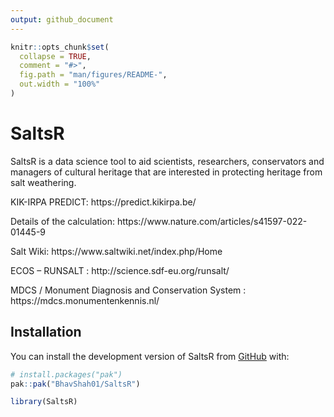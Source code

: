 ```yaml
---
output: github_document
---
```


<!-- README.md is generated from README.Rmd. Please edit that file -->

```r
knitr::opts_chunk$set(
  collapse = TRUE,
  comment = "#>",
  fig.path = "man/figures/README-",
  out.width = "100%"
)
```

# SaltsR

<!-- badges: start -->
<!-- badges: end -->

SaltsR is a data science tool to aid scientists, researchers, conservators and managers of cultural heritage that are interested in protecting heritage from salt weathering.

KIK-IRPA PREDICT: https://predict.kikirpa.be/

Details of the calculation: https://www.nature.com/articles/s41597-022-01445-9 

Salt Wiki: https://www.saltwiki.net/index.php/Home

ECOS – RUNSALT : http://science.sdf-eu.org/runsalt/

MDCS / Monument Diagnosis and Conservation System : https://mdcs.monumentenkennis.nl/


## Installation

You can install the development version of SaltsR from [GitHub](https://github.com/) with:

``` r
# install.packages("pak")
pak::pak("BhavShah01/SaltsR")
```

```r
library(SaltsR)
```



